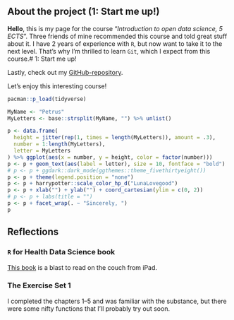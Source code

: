 ## About the project (1: Start me up!)

**Hello**, this is my page for the course "*Introduction to open data science, 5 ECTS*". Three friends of mine recommended this course and told great stuff about it. I have 2 years of experience with `R`, but now want to take it to the next level. That's why I'm thrilled to learn `Git`, which I expect from this course.# 1: Start me up!


Lastly, check out my [GitHub-repository](https://github.com/petrusk4/IODS-project). 

Let's enjoy this interesting course!

```r
pacman::p_load(tidyverse)

MyName <- "Petrus"
MyLetters <- base::strsplit(MyName, "") %>% unlist()

p <- data.frame(
  height = jitter(rep(1, times = length(MyLetters)), amount = .3),
  number = 1:length(MyLetters),
  letter = MyLetters
) %>% ggplot(aes(x = number, y = height, color = factor(number)))
p <- p + geom_text(aes(label = letter), size = 10, fontface = "bold")
# p <- p + ggdark::dark_mode(ggthemes::theme_fivethirtyeight())
p <- p + theme(legend.position = "none")
p <- p + harrypotter::scale_color_hp_d("LunaLovegood")
p <- p + xlab("") + ylab("") + coord_cartesian(ylim = c(0, 2))
# p <- p + labs(title = "")
p <- p + facet_wrap(. ~ "Sincerely, ")
p

```


## Reflections

### `R` for Health Data Science book

[This book](https://argoshare.is.ed.ac.uk/healthyr_book/) is a blast to read on the couch from iPad. 

### The Exercise Set 1

I completed the chapters 1--5 and was familiar with the substance, but there were some nifty functions that I'll probably try out soon.